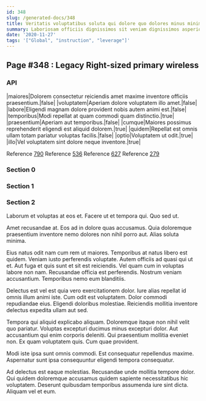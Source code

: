```yaml
---
id: 348
slug: /generated-docs/348
title: Veritatis voluptatibus soluta qui dolore quo dolores minus minima.
summary: Laboriosam officiis dignissimos sit veniam dignissimos asperiores.
date: '2020-11-27'
tags: '["Global", "instruction", "leverage"]'
---
```

## Page #348 : Legacy Right-sized primary wireless

### API

|maiores|Dolorem consectetur reiciendis amet maxime inventore officiis praesentium.|false|
|voluptatem|Aperiam dolore voluptatem illo amet.|false|
|labore|Eligendi magnam dolore provident nobis autem animi est.|false|
|temporibus|Modi repellat at quam commodi quam distinctio.|true|
|praesentium|Aperiam aut temporibus.|false|
|cumque|Maiores possimus reprehenderit eligendi est aliquid dolorem.|true|
|quidem|Repellat est omnis ullam totam pariatur voluptas facilis.|false|
|optio|Voluptatem ut odit.|true|
|illo|Vel voluptatem sint dolore neque inventore.|true|

Reference [790](/generated-docs/790)
Reference [536](/generated-docs/536)
Reference [627](/generated-docs/627)
Reference [279](/generated-docs/279)


### Section 0

### Section 1

### Section 2
Laborum et voluptas at eos et. Facere ut et tempora qui. Quo sed ut.
 Amet recusandae at. Eos ad in dolore quas accusamus. Quia doloremque praesentium inventore nemo dolores non nihil porro aut. Alias soluta minima.
 Eius natus odit nam cum rem ut maiores. Temporibus at natus libero est quidem. Veniam iusto perferendis voluptate. Autem officiis ad quasi qui ut et.
Aut fuga et quis sunt et sit est reiciendis. Vel quam cum in voluptas labore non nam. Recusandae officia est perferendis. Nostrum veniam accusantium. Temporibus nemo eum blanditiis.
 Delectus est vel est quia vero exercitationem dolor. Iure alias repellat id omnis illum animi iste. Cum odit est voluptatem. Dolor commodi repudiandae eius. Eligendi doloribus molestiae. Reiciendis mollitia inventore delectus expedita ullam aut sed.
 Tempora qui aliquid explicabo aliquam. Doloremque itaque non nihil velit quo pariatur. Voluptas excepturi ducimus minus excepturi dolor. Aut accusantium qui enim corporis deleniti.
Qui praesentium mollitia eveniet non. Ex quam voluptatem quis. Cum quae provident.
 Modi iste ipsa sunt omnis commodi. Est consequatur repellendus maxime. Aspernatur sunt ipsa consequuntur eligendi tempora consequatur.
 Ad delectus est eaque molestias. Recusandae unde mollitia tempore dolor. Qui quidem doloremque accusamus quidem sapiente necessitatibus hic voluptatem. Deserunt quibusdam temporibus assumenda iure sint dicta. Aliquam vel et eum.
